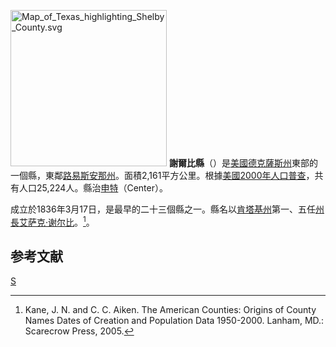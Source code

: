 {{noteTA
|T=zh-hans:谢尔比县 (得克萨斯州);zh-hk:謝爾比縣 (德克薩斯州);zh-tw:謝爾比郡 (德克薩斯州);
}}

{{Otheruses|謝爾比縣|subject=美國德克薩斯州的一個縣|other=同名的縣}}
[[File:Map_of_Texas_highlighting_Shelby_County.svg|250px]]
'''謝爾比縣'''（{{lang-en|Shelby County}}）是[[美國|美國]][[德克薩斯州|德克薩斯州]]東部的一個縣，東鄰[[路易斯安那州|路易斯安那州]]。面積2,161平方公里。根據[[美國2000年人口普查|美國2000年人口普查]]，共有人口25,224人。縣治[[申特_(德克薩斯州)|申特]]（Center）。

成立於1836年3月17日，是最早的二十三個縣之一。縣名以[[肯塔基州|肯塔基州]]第一、五任[[肯塔基州州長|州長]][[艾萨克·谢尔比|艾萨克·谢尔比]]。<ref>Kane, J. N. and C. C. Aiken. The American Counties: Origins of County Names Dates of Creation and Population Data 1950-2000. Lanham, MD.: Scarecrow Press, 2005.</ref>。

==参考文献==
<div class="references-small">
<references />
</div>
{{德克萨斯州}}
{{texas-stub}}

[[Category:得克萨斯州行政区划|S]]